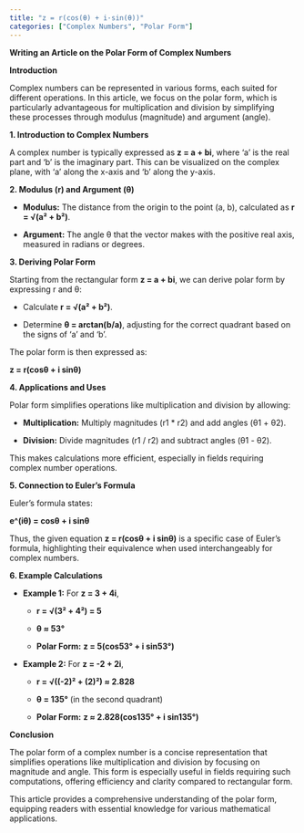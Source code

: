 ```yaml
---
title: "z = r(cos(θ) + i·sin(θ))"
categories: ["Complex Numbers", "Polar Form"]
---
```




**Writing an Article on the Polar Form of Complex Numbers**

**Introduction**

Complex numbers can be represented in various forms, each suited for different operations. In this article, we focus on the polar form, which is particularly advantageous for multiplication and division by simplifying these processes through modulus (magnitude) and argument (angle).

**1. Introduction to Complex Numbers**

A complex number is typically expressed as **z = a + bi**, where 'a' is the real part and 'b' is the imaginary part. This can be visualized on the complex plane, with 'a' along the x-axis and 'b' along the y-axis.

**2. Modulus (r) and Argument (θ)**

- **Modulus:** The distance from the origin to the point (a, b), calculated as **r = √(a² + b²)**.
  
- **Argument:** The angle θ that the vector makes with the positive real axis, measured in radians or degrees.

**3. Deriving Polar Form**

Starting from the rectangular form **z = a + bi**, we can derive polar form by expressing r and θ:

- Calculate **r = √(a² + b²)**.
  
- Determine **θ = arctan(b/a)**, adjusting for the correct quadrant based on the signs of 'a' and 'b'.

The polar form is then expressed as:

**z = r(cosθ + i sinθ)**

**4. Applications and Uses**

Polar form simplifies operations like multiplication and division by allowing:

- **Multiplication:** Multiply magnitudes (r1 * r2) and add angles (θ1 + θ2).
  
- **Division:** Divide magnitudes (r1 / r2) and subtract angles (θ1 - θ2).

This makes calculations more efficient, especially in fields requiring complex number operations.

**5. Connection to Euler's Formula**

Euler's formula states:

**e^(iθ) = cosθ + i sinθ**

Thus, the given equation **z = r(cosθ + i sinθ)** is a specific case of Euler's formula, highlighting their equivalence when used interchangeably for complex numbers.

**6. Example Calculations**

- **Example 1:** For **z = 3 + 4i**,

  - **r = √(3² + 4²) = 5**
  
  - **θ ≈ 53°**
  
  - **Polar Form:** **z = 5(cos53° + i sin53°)**

- **Example 2:** For **z = -2 + 2i**,

  - **r = √((-2)² + (2)²) ≈ 2.828**
  
  - **θ = 135°** (in the second quadrant)
  
  - **Polar Form:** **z ≈ 2.828(cos135° + i sin135°)**

**Conclusion**

The polar form of a complex number is a concise representation that simplifies operations like multiplication and division by focusing on magnitude and angle. This form is especially useful in fields requiring such computations, offering efficiency and clarity compared to rectangular form.

This article provides a comprehensive understanding of the polar form, equipping readers with essential knowledge for various mathematical applications.
